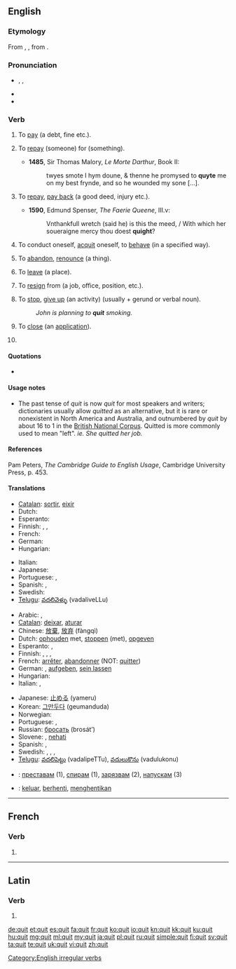 {{also|quít|quît}}
==English==

===Etymology===
From {{etyl|xno}} {{term|quiter}}, {{etyl|fro}} {{term|quiter}}, from {{term|quite||acquited, quit|lang=fro}}.

===Pronunciation===
* {{enPR|kwĭt}}, {{IPA|/kwɪt/}}, {{SAMPA|/kwIt/}}
* {{audio|en-us-quit.ogg|Audio (US)}}
* {{rhymes|ɪt}}

===Verb===
{{en-verb|quits|quitting|'''quit''' ''or'' '''[[quitted]]'''}}

# {{transitive|archaic}} To [[pay]] (a debt, fine etc.).
# {{transitive|obsolete}} To [[repay]] (someone) for (something).
#* '''1485''', Sir Thomas Malory, ''Le Morte Darthur'', Book II:
#*: twyes smote I hym doune, & thenne he promysed to '''quyte''' me on my best frynde, and so he wounded my sone [...].
# {{transitive|obsolete}} To [[repay]], [[pay back]] (a good deed, injury etc.).
#* '''1590''', Edmund Spenser, ''The Faerie Queene'', III.v:
#*: Vnthankfull wretch (said he) is this the meed, / With which her soueraigne mercy thou doest '''quight'''?
# {{reflexive|archaic}} To conduct oneself, [[acquit]] oneself, to [[behave]] (in a specified way).
# {{transitive}} To [[abandon]], [[renounce]] (a thing).
# {{transitive}} To [[leave]] (a place).
# {{transitive|intransitive}} To [[resign]] from (a job, office, position, etc.).
# {{transitive|intransitive}} To [[stop]], [[give up]] (an activity) (usually + gerund or verbal noun).
#: ''John is planning to '''quit''' smoking.''
# {{transitive|computing}} To [[close]] (an [[application]]).
# {{past of|[[quit]]}}

====Quotations====
* {{seeCites}}

====Usage notes====
* The past tense of ''quit'' is now ''quit'' for most speakers and writers; dictionaries usually allow ''quitted'' as an alternative, but it is rare or nonexistent in North America and Australia, and outnumbered by ''quit'' by about 16 to 1 in the [http://www.natcorp.ox.ac.uk/ British National Corpus].  Quitted is more commonly used to mean "left". ''ie. She quitted her job.''

====References====
Pam Peters, ''The Cambridge Guide to English Usage'', Cambridge University Press, p. 453.

====Translations====
{{trans-top|to leave}}
* [[Catalan]]: [[sortir]], [[eixir]]
* Dutch: {{t+|nl|verlaten}}
* Esperanto: {{t-|eo|forlasi|xs=Esperanto}}
* Finnish: {{t+|fi|lähteä}}, {{t+|fi|poistua}}, {{t+|fi|jättää}}
* French: {{t+|fr|quitter}}
* German: {{t+|de|verlassen}}
* Hungarian: {{t|hu|otthagy}}
{{trans-mid}}
* Italian: {{t+|it|lasciare}}
* Japanese: {{t-|ja|辞める|tr=yameru}}
* Portuguese: {{t+|pt|sair}}, {{t+|pt|abandonar}}
* Spanish: {{t+|es|salir}}, {{t+|es|abandonar}}
* Swedish: {{t+|sv|lämna}}
* [[Telugu]]: [[వదలివెళ్ళు]] (vadaliveLLu)
{{trans-bottom}}

{{trans-top|to give up, stop doing something}}
* Arabic: {{Arab|[[تخلى عن]]}} {{IPAchar|(taxálla ʕan)}},  {{t|ar|توقف|tr=tawaqqafa}}
* [[Catalan]]: [[deixar]], [[aturar]]
* Chinese: [[放棄]], [[放弃]] (fàngqì)
* Dutch: [[ophouden]] met, [[stoppen]] (met), [[opgeven]]
* Esperanto: {{t-|eo|ĉesi|xs=Esperanto}}, {{t-|eo|rezigni|xs=Esperanto}}
* Finnish: {{t+|fi|lopettaa}}, {{t+|fi|lakata}}, {{t+|fi|luovuttaa}}, {{t+|fi|luopua}}
* French: [[arrêter]], [[abandonner]] (NOT: [[quitter]])
* German: {{t+|de|aufhören}}, [[aufgeben]], [[sein lassen]]
* Hungarian: {{t+|hu|abbahagy}}
* Italian: {{t+|it|smettere}}, {{t+|it|abbandonare}}
{{trans-mid}}
* Japanese: [[止める]] (yameru)
* Korean: [[그만두다]] (geumanduda)
* Norwegian: {{t|no|slutte}}
* Portuguese: {{t+|pt|parar}}, {{t+|pt|desistir}}
* Russian: [[бросать]] (brosát’)
* Slovene: {{t+|sl|končati}}, [[nehati]]
* Spanish: {{t+|es|dejar}}, {{t+|es|parar}}
* Swedish: {{t|sv|sluta}}, {{t|sv|sluta upp}}, {{t|sv|upphöra}}, {{t|sv|höra upp}}
* [[Telugu]]: [[వదలిపెట్టు]] (vadalipeTTu), [[వదులుకొను]] (vadulukonu)
{{trans-bottom}}

{{checktrans-top}}
* {{ttbc|bg}}: [[преставам]] (1), [[спирам]] (1), [[зарязвам]] (2), [[напускам]] (3)
{{trans-mid}}
* {{ttbc|id}}: [[keluar]], [[henti|berhenti]], [[henti|menghentikan]]
{{trans-bottom}}

[[Category:English irregular verbs]]

----

==French==

===Verb===
{{fr-verb-form}}

# {{conjugation of|quérir||3|s|[[past historic]]|lang=fr}}

----

==Latin==

===Verb===
{{la-verb-form|quit}}

# {{conjugation of|queo|queō|3|s|pres|act|ind|lang=la}}
{{count page|[[Wiktionary:Page count]]}}

[[de:quit]]
[[et:quit]]
[[es:quit]]
[[fa:quit]]
[[fr:quit]]
[[ko:quit]]
[[io:quit]]
[[kn:quit]]
[[kk:quit]]
[[ku:quit]]
[[hu:quit]]
[[mg:quit]]
[[ml:quit]]
[[my:quit]]
[[ja:quit]]
[[pl:quit]]
[[ru:quit]]
[[simple:quit]]
[[fi:quit]]
[[sv:quit]]
[[ta:quit]]
[[te:quit]]
[[uk:quit]]
[[vi:quit]]
[[zh:quit]]